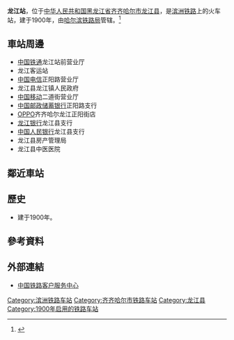 {{Otheruses|subject=滨洲铁路龙江站|other=南京地铁龙江站|龙江站 (南京地铁)}}
{{noteTA
|1=zh-cn:始发车次; zh-hk:列車班次;
|2=zh-cn:车次; zh-hk:班次;
}}
{{Infobox China railway station 
|车站名称 = 龙江站
|图片 = 龙江站 QQ696847 - panoramio.jpg
|图片介绍 = 
|其他名称 = 
|车站拼音 = Longjiang
|英文名称 = Longjiang Railway Station
|车站代码 = 57551
|电报码 = LJX
|拼音码 = LJI
|address = [[黑龙江省|黑龙江省]][[齐齐哈尔市|齐齐哈尔市]][[龙江县|龙江县]]
|归属 = [[哈尔滨铁路局|哈尔滨铁路局]]
|车站等级 = [[三等站_(中铁)|三等站]]
|线路 = [[滨洲铁路|滨洲铁路]]
|月台数目 = 
|站台面 = 
|股道数目 = 
|former = 圖爾赤哈站（{{lang|ru|Турчиха}}<ref>{{cite book|author=Мелихов Г.В.|title= Мелихов Г.В. Белый Харбин: Середина 1920-х.|url=https://www.rp-net.ru/book/publications/melihov/Melihov-Belyy_Harbin.pdf|publisher=Русский путь|year=2003}}</ref>）
|网站 = 
}}
'''龙江站'''，位于[[中华人民共和国|中华人民共和国]][[黑龙江省|黑龙江省]][[齐齐哈尔市|齐齐哈尔市]][[龙江县|龙江县]]，是[[滨洲铁路|滨洲铁路]]上的火车站，建于1900年，由[[哈尔滨铁路局|哈尔滨铁路局]]管辖。<ref>{{Cite web |url=http://search.huochepiao.com/huochezhan/jieshao/2892.htm |title=龙江火车站介绍 |accessdate=2016-12-30 |archive-date=2016-12-31 |archive-url=https://web.archive.org/web/20161231090401/http://search.huochepiao.com/huochezhan/jieshao/2892.htm |dead-url=no }}</ref>
==車站周邊==
* [[中国铁通|中国铁通]]龙江站前营业厅
* 龙江客运站
* [[中国电信|中国电信]]正阳路营业厅
* 龙江县龙江镇人民政府
* [[中国移动|中国移动]]二道街营业厅
* [[中国邮政储蓄银行|中国邮政储蓄银行]]正阳路支行
* [[OPPO|OPPO]]齐齐哈尔龙江正阳街店
* [[龙江银行|龙江银行]]龙江县支行
* [[中国人民银行|中国人民银行]]龙江县支行
* 龙江县房产管理局
* 龙江县中医医院

==鄰近車站==
{{start rail box}}
{{s-inop|[[白山乡站|白山乡站]]}}
{{s-line|[[滨洲铁路|滨洲铁路]]}}
{{s-inop|[[老道站|老道站]]}}
{{end box}}
==歷史==
* 建于1900年。
==參考資料==
{{reflist}}
==外部連結==
* [http://www.12306.cn/mormhweb/ 中国铁路客户服务中心] {{Wayback|url=http://www.12306.cn/mormhweb/ |date=20180205163941 }}
{{铁路车站小作品}}
{{黑龙江小作品}}
{{滨洲铁路}}
[[Category:滨洲铁路车站|Category:滨洲铁路车站]]
[[Category:齐齐哈尔市铁路车站|Category:齐齐哈尔市铁路车站]]
[[Category:龙江县|Category:龙江县]]
[[Category:1900年启用的铁路车站|Category:1900年启用的铁路车站]]